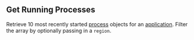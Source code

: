 ## Get Running Processes

Retrieve 10 most recently started [process](https://hathora.dev/docs/concepts/hathora-entities#process) objects for an [application](https://hathora.dev/docs/concepts/hathora-entities#application). Filter the array by optionally passing in a `region`.
